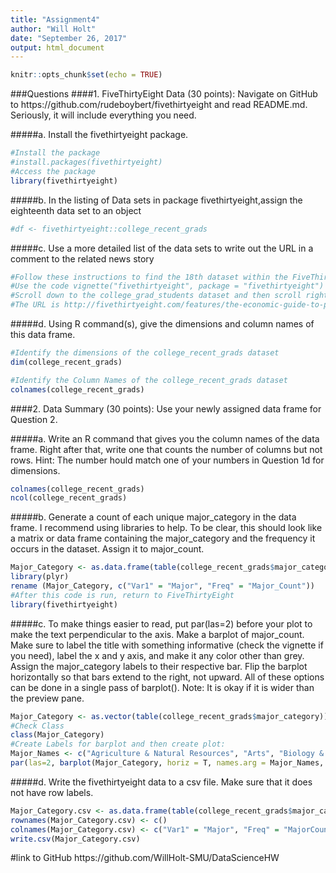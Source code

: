 ---
title: "Assignment4"
author: "Will Holt"
date: "September 26, 2017"
output: html_document
---

```{r setup, include=FALSE}
knitr::opts_chunk$set(echo = TRUE)
```

###Questions
####1. FiveThirtyEight Data (30 points): Navigate on GitHub to https://github.com/rudeboybert/fivethirtyeight and read README.md. Seriously, it will include everything you need.

#####a. Install the fivethirtyeight package.
```{r}
#Install the package
#install.packages(fivethirtyeight)
#Access the package
library(fivethirtyeight)
```

#####b. In the listing of Data sets in package fivethirtyeight,assign the eighteenth data set to an object
```{r}
#df <- fivethirtyeight::college_recent_grads
```

#####c. Use a more detailed list of the data sets to write out the URL in a comment to the related news story

```{r}
#Follow these instructions to find the 18th dataset within the FiveThirtyEight dataset:
#Use the code vignette("fivethirtyeight", package = "fivethirtyeight")
#Scroll down to the college_grad_students dataset and then scroll right to the URL
#The URL is http://fivethirtyeight.com/features/the-economic-guide-to-picking-a-college-major/
```


#####d. Using R command(s), give the dimensions and column names of this data frame.

```{r}
#Identify the dimensions of the college_recent_grads dataset
dim(college_recent_grads)

#Identify the Column Names of the college_recent_grads dataset
colnames(college_recent_grads)
```


####2. Data Summary (30 points): Use your newly assigned data frame for Question 2.

#####a. Write an R command that gives you the column names of the data frame. Right after that, write one that counts the number of columns but not rows. Hint: The number hould match one of your numbers in Question 1d for dimensions.
```{r}
colnames(college_recent_grads)
ncol(college_recent_grads)
```

#####b. Generate a count of each unique major_category in the data frame. I recommend using libraries to help. To be clear, this should look like a matrix or data frame containing the major_category and the frequency it occurs in the dataset. Assign it to major_count.

```{r}
Major_Category <- as.data.frame(table(college_recent_grads$major_category))
library(plyr)
rename (Major_Category, c("Var1" = "Major", "Freq" = "Major_Count"))
#After this code is run, return to FiveThirtyEight
library(fivethirtyeight)
```


#####c. To make things easier to read, put par(las=2) before your plot to make the text perpendicular to the axis. Make a barplot of major_count. Make sure to label the title with something informative (check the vignette if you need), label the x and y axis, and make it any color other than grey. Assign the major_category labels to their respective bar. Flip the barplot horizontally so that bars extend to the right, not upward. All of these options can be done in a single pass of barplot(). Note: It is okay if it is wider than the preview pane.

```{r}
Major_Category <- as.vector(table(college_recent_grads$major_category))
#Check Class
class(Major_Category)
#Create Labels for barplot and then create plot:
Major_Names <- c("Agriculture & Natural Resources", "Arts", "Biology & Life Science", "Business", "Communications & Journalism", "Computers & Mathematics", "Education", "Engineering", "Health", "Humanities & Liberal Arts", "Industrial Arts & Consumer Services", "Interdisciplinary", "Law & Public Policy", "Physical Sciences", "Psychology & Social Work", "Social Science")
par(las=2, barplot(Major_Category, horiz = T, names.arg = Major_Names, col = "green"))
```

#####d. Write the fivethirtyeight data to a csv file. Make sure that it does not have row labels.

```{r}
Major_Category.csv <- as.data.frame(table(college_recent_grads$major_category))
rownames(Major_Category.csv) <- c()
colnames(Major_Category.csv) <- c("Var1" = "Major", "Freq" = "MajorCount")
write.csv(Major_Category.csv)
```

#link to GitHub
https://github.com/WillHolt-SMU/DataScienceHW
